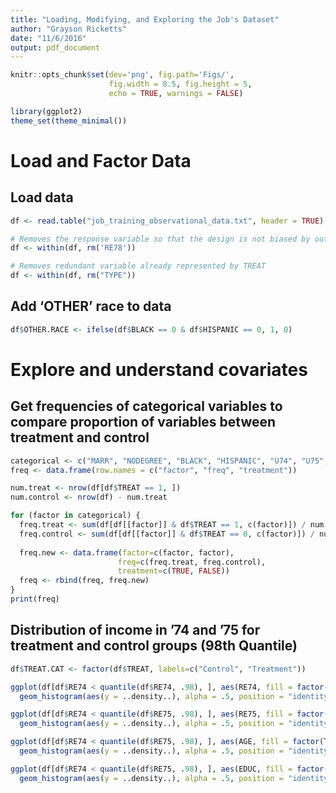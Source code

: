 ```yaml
---
title: "Loading, Modifying, and Exploring the Job's Dataset"
author: "Grayson Ricketts"
date: "11/6/2016"
output: pdf_document
---
```


```r
knitr::opts_chunk$set(dev='png', fig.path='Figs/',
                      fig.width = 8.5, fig.height = 5,
                      echo = TRUE, warnings = FALSE)

library(ggplot2)
theme_set(theme_minimal())
```

# Load and Factor Data

## Load data
```r
df <- read.table("job_training_observational_data.txt", header = TRUE)

# Removes the response variable so that the design is not biased by outcomes
df <- within(df, rm('RE78'))

# Removes redundant variable already represented by TREAT
df <- within(df, rm("TYPE"))
```

## Add 'OTHER' race to data
```r
df$OTHER.RACE <- ifelse(df$BLACK == 0 & df$HISPANIC == 0, 1, 0)
```

# Explore and understand covariates

## Get frequencies of categorical variables to compare proportion of variables between treatment and control
```r
categorical <- c("MARR", "NODEGREE", "BLACK", "HISPANIC", "U74", "U75", "OTHER.RACE")
freq <- data.frame(row.names = c("factor", "freq", "treatment"))

num.treat <- nrow(df[df$TREAT == 1, ])
num.control <- nrow(df) - num.treat

for (factor in categorical) {
  freq.treat <- sum(df[df[[factor]] & df$TREAT == 1, c(factor)]) / num.treat
  freq.control <- sum(df[df[[factor]] & df$TREAT == 0, c(factor)]) / num.control
  
  freq.new <- data.frame(factor=c(factor, factor), 
                        freq=c(freq.treat, freq.control),
                        treatment=c(TRUE, FALSE))
  freq <- rbind(freq, freq.new)
}
print(freq)
```

## Distribution of income in '74 and '75 for treatment and control groups (98th Quantile)

```r
df$TREAT.CAT <- factor(df$TREAT, labels=c("Control", "Treatment"))

ggplot(df[df$RE74 < quantile(df$RE74, .98), ], aes(RE74, fill = factor(TREAT.CAT))) +
  geom_histogram(aes(y = ..density..), alpha = .5, position = "identity")

ggplot(df[df$RE74 < quantile(df$RE75, .98), ], aes(RE75, fill = factor(TREAT.CAT))) +
  geom_histogram(aes(y = ..density..), alpha = .5, position = "identity")

ggplot(df[df$RE74 < quantile(df$RE75, .98), ], aes(AGE, fill = factor(TREAT.CAT))) +
  geom_histogram(aes(y = ..density..), alpha = .5, position = "identity")

ggplot(df[df$RE74 < quantile(df$RE75, .98), ], aes(EDUC, fill = factor(TREAT.CAT))) +
  geom_histogram(aes(y = ..density..), alpha = .5, position = "identity", binwidth = 1)
```

